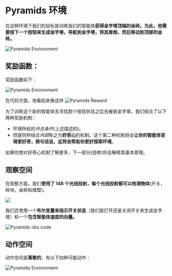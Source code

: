 # Pyramids 环境

在这种环境下我们的目标是训练我们的智能体**获得金字塔顶端的金砖。为此，他需要按下一个按钮来生成金字塔，导航到金字塔，将其推倒，然后移动到顶部的金砖。**

<img src="https://huggingface.co/datasets/huggingface-deep-rl-course/course-images/resolve/main/en/unit7/pyramids.png" alt="Pyramids Environment"/>


## 奖励函数：

奖励函数如下：

<img src="https://huggingface.co/datasets/huggingface-deep-rl-course/course-images/resolve/main/en/unit7/pyramids-reward.png" alt="Pyramids Environment"/>

在代码方面，他看起来像这样
<img src="https://huggingface.co/datasets/huggingface-deep-rl-course/course-images/resolve/main/en/unit7/pyramids-reward-code.png" alt="Pyramids Reward"/>

为了训练这个新的智能体去寻找那个按钮并且之后去摧毁金字塔，我们结合了以下两种奖励机制：

- 环境所给的*外在条件*(上述描述的)。
- 但是同样结合*内部*称之为**好奇心**的机制。这个第二种机制将会**让你的智能体变得更好奇，换句话说，这将会帮助你更好探索环境**。

如果你想对好奇心机制了解更多，下一部分(选修)将会解释其基本原理。

## 观察空间

在观察方面，我们**使用了 148 个光线投射，每个光线投射都可以检测物体**(开关，砖块，金砖和墙壁)。

<img src="https://huggingface.co/datasets/huggingface-deep-rl-course/course-images/resolve/main/en/unit7/pyramids_raycasts.png"/>

我们还使用一个**布尔变量来指示开关状态**（我们是打开还是关闭开关来生成金字塔）和一个**包含智能体速度的向量。**

<img src="https://huggingface.co/datasets/huggingface-deep-rl-course/course-images/resolve/main/en/unit7/pyramids-obs-code.png" alt="Pyramids obs code"/>


## 动作空间

动作空间是**离散的**，有以下四种可能动作：

<img src="https://huggingface.co/datasets/huggingface-deep-rl-course/course-images/resolve/main/en/unit7/pyramids-action.png" alt="Pyramids Environment"/>
